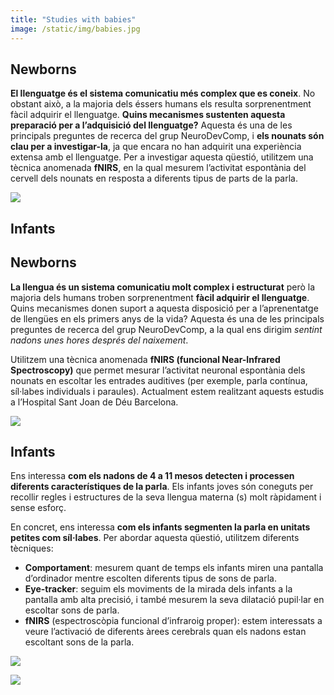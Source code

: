 ```yaml
---
title: "Studies with babies"
image: /static/img/babies.jpg
---
```


## Newborns

::: textbox

**El llenguatge és el sistema comunicatiu més complex que es coneix**. No obstant això, a la majoria dels éssers humans els resulta sorprenentment fàcil adquirir el llenguatge. **Quins mecanismes sustenten aquesta preparació per a l'adquisició del llenguatge?** Aquesta és una de les principals preguntes de recerca del grup NeuroDevComp, i **els nounats són clau per a investigar-la**, ja que encara no han adquirit una experiència extensa amb el llenguatge. Per a investigar aquesta qüestió, utilitzem una tècnica anomenada **fNIRS**, en la qual mesurem l'activitat espontània del cervell dels nounats en resposta a diferents tipus de parts de la parla.
:::

![](/static/img/neonate.jpg)

## Infants

::: textbox

## Newborns

::: textbox
**La llengua és un sistema comunicatiu molt complex i estructurat** però la majoria dels humans troben sorprenentment **fàcil adquirir el llenguatge**. Quins mecanismes donen suport a aquesta disposició per a l'aprenentatge de llengües en els primers anys de la vida? Aquesta és una de les principals preguntes de recerca del grup NeuroDevComp, a la qual ens dirigim *sentint nadons unes hores després del naixement*.

Utilitzem una tècnica anomenada **fNIRS (funcional Near-Infrared Spectroscopy)** que permet mesurar l'activitat neuronal espontània dels nounats en escoltar les entrades auditives (per exemple, parla contínua, síl·labes individuals i paraules). Actualment estem realitzant aquests estudis a l'Hospital Sant Joan de Déu Barcelona.
:::

![](/static/img/neonate.jpg)

## Infants

::: textbox
Ens interessa **com els nadons de 4 a 11 mesos detecten i processen diferents característiques de la parla**. Els infants joves són coneguts per recollir regles i estructures de la seva llengua materna (s) molt ràpidament i sense esforç.

En concret, ens interessa **com els infants segmenten la parla en unitats petites com síl·labes**. Per abordar aquesta qüestió, utilitzem diferents tècniques:

- **Comportament**: mesurem quant de temps els infants miren una pantalla d'ordinador mentre escolten diferents tipus de sons de parla.
- **Eye-tracker**: seguim els moviments de la mirada dels infants a la pantalla amb alta precisió, i també mesurem la seva dilatació pupil·lar en escoltar sons de parla.
- **fNIRS** (espectroscòpia funcional d'infraroig proper): estem interessats a veure l'activació de diferents àrees cerebrals quan els nadons estan escoltant sons de la parla.
:::

![](/static/img/babies.jpg)
:::

![](/static/img/babies.jpg)
